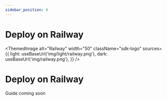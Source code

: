 ```yaml
---
sidebar_position: 4
---
```



# Deploy on Railway

<ThemedImage
  alt="Railway"
  width="50"
  className="sdk-logo"
  sources={{
    light: useBaseUrl('img/light/railway.png'),
    dark: useBaseUrl('img/railway.png'),
  }}
/>

# Deploy on Railway

Guide coming soon